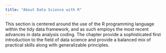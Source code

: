 ```yaml
---
title: "About Data Science with R"
---
```


This section is centered around the use of the R programming language within the tidy data framework, and as such employs the most recent advances in data analysis coding. The chapter provide a sophisticated first introduction to the field of data science and provide a balanced mix of practical skills along with generalizable principles. 